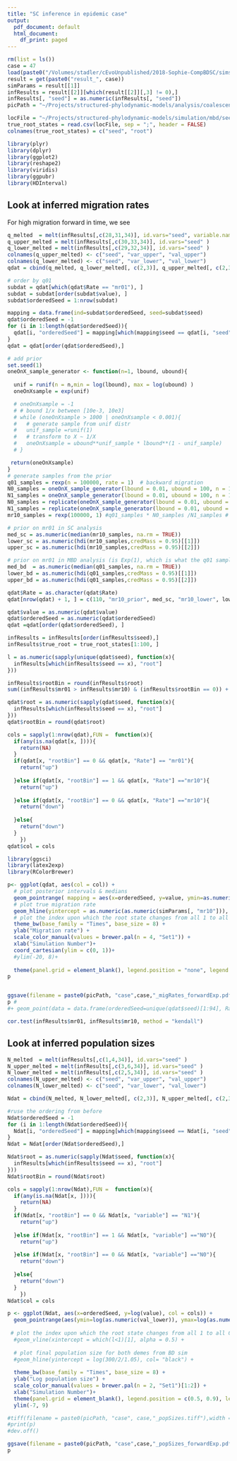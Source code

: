 ```yaml
---
title: "SC inference in epidemic case"
output:
  pdf_document: default
  html_document:
    df_print: paged
---
```




```r
rm(list = ls())
case = 47
load(paste0("/Volumes/stadler/cEvoUnpublished/2018-Sophie-CompBDSC/simstudy_3/data/summary_data/sc_inf/BD_rhoSamp/expPrior_forwardMigration/all_params_", case, ".Rdat"))
result = get(paste0("result_", case))
simParams = result[[1]]
infResults = result[[2]][which(result[[2]][,3] != 0),]
infResults[, "seed"] = as.numeric(infResults[, "seed"])
picPath = "~/Projects/structured-phylodynamic-models/analysis/coalescent_exp_growth/slow_migration/plots/"
```

```r
locFile = "~/Projects/structured-phylodynamic-models/simulation/mbd/seedLoc.txt"
true_root_states = read.csv(locFile, sep = ";", header = FALSE)
colnames(true_root_states) = c("seed", "root")
```


```r
library(plyr)
library(dplyr)
library(ggplot2)
library(reshape2)
library(viridis)
library(ggpubr)
library(HDInterval)
```




## Look at inferred migration rates

For high migration forward in time, we see
```r
q_melted  = melt(infResults[,c(28,31,34)], id.vars="seed", variable.name = "Rate" )
q_upper_melted = melt(infResults[,c(30,33,34)], id.vars="seed" )
q_lower_melted = melt(infResults[,c(29,32,34)], id.vars="seed" )
colnames(q_upper_melted) <- c("seed", "var_upper", "val_upper")
colnames(q_lower_melted) <- c("seed", "var_lower", "val_lower")
qdat = cbind(q_melted, q_lower_melted[, c(2,3)], q_upper_melted[, c(2,3)])

```

```r
# order by q01
subdat = qdat[which(qdat$Rate == "mr01"), ]
subdat = subdat[order(subdat$value), ]
subdat$orderedSeed = 1:nrow(subdat)

mapping = data.frame(ind=subdat$orderedSeed, seed=subdat$seed)
qdat$orderedSeed = -1
for (i in 1:length(qdat$orderedSeed)){
  qdat[i, "orderedSeed"] = mapping[which(mapping$seed == qdat[i, "seed"]), "ind"]
}
qdat = qdat[order(qdat$orderedSeed),]
```

```r
# add prior
set.seed(1)
oneOnX_sample_generator <- function(n=1, lbound, ubound){
  
  unif = runif(n = n,min = log(lbound), max = log(ubound) )
  oneOnXsample = exp(unif)

  # oneOnXsample = -1
  # # bound 1/x between [10e-3, 10e3]
  # while (oneOnXsample > 1000 | oneOnXsample < 0.001){
  #   # generate sample from unif distr
  #   unif_sample =runif(1)
  #   # transform to X ~ 1/X
  #   oneOnXsample = ubound**unif_sample * lbound**(1 - unif_sample)
  # }

 return(oneOnXsample)
}
# generate samples from the prior
q01_samples = rexp(n = 100000, rate = 1)  # backward migration 
N0_samples = oneOnX_sample_generator(lbound = 0.01, ubound = 100, n = 100000)
N1_samples = oneOnX_sample_generator(lbound = 0.01, ubound = 100, n = 100000)
N0_samples = replicate(oneOnX_sample_generator(lbound = 0.01, ubound = 100), n = 100000)
N1_samples = replicate(oneOnX_sample_generator(lbound = 0.01, ubound = 100), n = 100000)
mr10_samples = rexp(100000, 1) #q01_samples * N0_samples /N1_samples # forward migration

# prior on mr01 in SC analysis
med_sc = as.numeric(median(mr10_samples, na.rm = TRUE))
lower_sc = as.numeric(hdi(mr10_samples,credMass = 0.95)[[1]])
upper_sc = as.numeric(hdi(mr10_samples,credMass = 0.95)[[2]])

# prior on mr01 in MBD analysis (is Exp(1), which is what the q01 samples are drawn from)
med_bd  = as.numeric(median(q01_samples, na.rm = TRUE))
lower_bd = as.numeric(hdi(q01_samples,credMass = 0.95)[[1]])
upper_bd = as.numeric(hdi(q01_samples,credMass = 0.95)[[2]])

qdat$Rate = as.character(qdat$Rate)
qdat[nrow(qdat) + 1, ] = c(110, "mr10_prior", med_sc, "mr10_lower", lower_sc, "mr10_upper", upper_sc, 105)

qdat$value = as.numeric(qdat$value)
qdat$orderedSeed = as.numeric(qdat$orderedSeed)
qdat =qdat[order(qdat$orderedSeed), ]
```

```r
infResults = infResults[order(infResults$seed),]
infResults$true_root = true_root_states[1:100, ]

l = as.numeric(sapply(unique(qdat$seed), function(x){
  infResults[which(infResults$seed == x), "root"]
}))

```

```r
infResults$rootBin = round(infResults$root)
sum((infResults$mr01 > infResults$mr10) & (infResults$rootBin == 0)) + sum((infResults$mr10 > infResults$mr01) & (infResults$rootBin == 1))
```


```r
qdat$root = as.numeric(sapply(qdat$seed, function(x){
  infResults[which(infResults$seed == x), "root"]
}))
qdat$rootBin = round(qdat$root)

cols = sapply(1:nrow(qdat),FUN =  function(x){
  if(any(is.na(qdat[x, ]))){
    return(NA)
  }
  if(qdat[x, "rootBin"] == 0 && qdat[x, "Rate"] == "mr01"){
    return("up")
    
  }else if(qdat[x, "rootBin"] == 1 && qdat[x, "Rate"] =="mr10"){
    return("up")
    
  }else if(qdat[x, "rootBin"] == 0 && qdat[x, "Rate"] =="mr10"){
    return("down")
    
  }else{
    return("down")
  }
    })
qdat$col = cols
```


```r
library(ggsci)
library(latex2exp)
library(RColorBrewer)

p<- ggplot(qdat, aes(col = col)) + 
  # plot posterior intervals & medians
  geom_pointrange( mapping = aes(x=orderedSeed, y=value, ymin=as.numeric(val_lower), ymax=as.numeric(val_upper)), shape=21, fatten = -0.75, size = 0.6, alpha = 0.5) + 
  # plot true migration rate
  geom_hline(yintercept = as.numeric(as.numeric(simParams[, "mr10"])), alpha = 0.5, size=0.2) +
  # plot the index upon which the root state changes from all 1 to all 0
  theme_bw(base_family = "Times", base_size = 8) + 
  ylab("Migration rate") + 
  scale_color_manual(values = brewer.pal(n = 4, "Set1")) + 
  xlab("Simulation Number")+
  coord_cartesian(ylim = c(0, 1))+
  #ylim(-20, 8)+
  
  theme(panel.grid = element_blank(), legend.position = "none", legend.title = element_blank(), legend.background = element_rect(fill = "transparent"), legend.text = element_text(family = "Times", size = 6))+  guides(col = guide_legend(nrow = 1, override.aes = list(size = 0.1)), fill = FALSE) 
p


ggsave(filename = paste0(picPath, "case",case,"_migRates_forwardExp.pdf"), width = 6.5, height = 5, units = "cm", plot = p, dpi = 300)
p #
#+ geom_point(data = data.frame(orderedSeed=unique(qdat$seed)[1:94], Rate = "rootLocation", value= infResults$root, stringsAsFactors = FALSE), aes(x= orderedSeed, y = value)) 
```



```r
cor.test(infResults$mr01, infResults$mr10, method = "kendall")
```


## Look at inferred population sizes


```r
N_melted  = melt(infResults[,c(1,4,34)], id.vars="seed" )
N_upper_melted = melt(infResults[,c(3,6,34)], id.vars="seed" )
N_lower_melted = melt(infResults[,c(2,5,34)], id.vars="seed" )
colnames(N_upper_melted) <- c("seed", "var_upper", "val_upper")
colnames(N_lower_melted) <- c("seed", "var_lower", "val_lower")

Ndat = cbind(N_melted, N_lower_melted[, c(2,3)], N_upper_melted[, c(2,3)])
```

```r
#ruse the ordering from before
Ndat$orderedSeed = -1
for (i in 1:length(Ndat$orderedSeed)){
  Ndat[i, "orderedSeed"] = mapping[which(mapping$seed == Ndat[i, "seed"]), "ind"]
}
Ndat = Ndat[order(Ndat$orderedSeed),]

Ndat$root = as.numeric(sapply(Ndat$seed, function(x){
  infResults[which(infResults$seed == x), "root"]
}))
Ndat$rootBin = round(Ndat$root)

cols = sapply(1:nrow(Ndat),FUN =  function(x){
  if(any(is.na(Ndat[x, ]))){
    return(NA)
  }
  if(Ndat[x, "rootBin"] == 0 && Ndat[x, "variable"] == "N1"){
    return("up")
    
  }else if(Ndat[x, "rootBin"] == 1 && Ndat[x, "variable"] =="N0"){
    return("up")
    
  }else if(Ndat[x, "rootBin"] == 0 && Ndat[x, "variable"] =="N0"){
    return("down")
    
  }else{
    return("down")
  }
    })
Ndat$col = cols

```



```r
p <- ggplot(Ndat, aes(x=orderedSeed, y=log(value), col = cols)) +
  geom_pointrange(aes(ymin=log(as.numeric(val_lower)), ymax=log(as.numeric(val_upper))), shape=21, fatten = -0.75, size = 0.6, alpha = 0.5) +
  
 # plot the index upon which the root state changes from all 1 to all 0
  #geom_vline(xintercept = which(l<1)[1], alpha = 0.5) +
  
  # plot final population size for both demes from BD sim
  #geom_hline(yintercept = log(300/2/1.05), col= "black") + 
  
  theme_bw(base_family = "Times", base_size = 8) +
  ylab("Log population size") + 
  scale_color_manual(values = brewer.pal(n = 2, "Set1")[1:2]) + 
  xlab("Simulation Number")+
  theme(panel.grid = element_blank(), legend.position = c(0.5, 0.9), legend.title = element_blank(), legend.background = element_rect(fill = "transparent"), legend.text = element_text(family = "Times", size = 6))+  guides(col = guide_legend(nrow = 1, override.aes = list(size = 0.1)), fill = FALSE) +
  ylim(-7, 9)

#tiff(filename = paste0(picPath, "case", case,"_popSizes.tiff"),width = 6.5, height = 5, units = "cm", compression = "none", family="Times", res = 300)
#print(p)
#dev.off()

ggsave(filename = paste0(picPath, "case",case,"_popSizes_forwardExp.pdf"), width = 6.5, height = 5, units = "cm", plot = p, dpi = 300)
p
```











